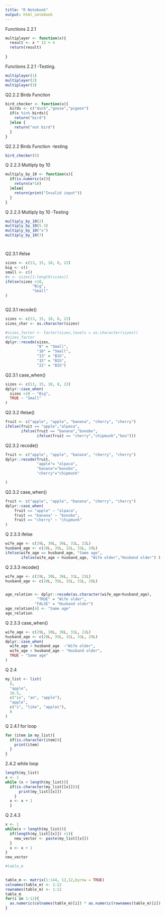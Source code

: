 ```yaml
---
title: "R Notebook"
output: html_notebook
---
```



Functions 2.2.1
```r
multiplayer <- function(x){
  result <- x * 15 + 4
  return(result)
  
}
```

Functions 2.2.1 -Testing.

```r
multiplayer(1)
multiplayer(2)
multiplayer(3)
```

Q2.2.2 Birds Function
```r
bird_checker <- function(x){
  birds <- c("duck","goose","pigeon")
  if(x %in% birds){
    return("bird")
  }else {
    return("not bird")
  }
}

```

Q2.2.2 Birds Function -testing

```r
bird_checker(5)
```



Q 2.2.3 Multiply by 10
```r
multiply_by_10 <- function(x){
  if(is.numeric(x)){
    return(x*10)
  }else{
    return(print("Invalid input"))
  }
}
```

Q 2.2.3 Multiply by 10 -Testing
```r
multiply_by_10(2)
multiply_by_10(5.3)
multiply_by_10("x")
multiply_by_10(7)




```

Q2.3.1 ifelse
```r
sizes <- c(13, 15, 10, 8, 22)
big <- c()
small <- c()
#x <- sizes[1:length(sizes)]
ifelse(sizes >10,
            "Big",
            "Small" 
)



```
Q2.3.1 recode()
```r
sizes <- c(13, 15, 10, 8, 22)
sizes_char <- as.character(sizes)

#sizes_factor <- factor(sizes,levels = as.character(sizes))
#sizes_factor
dplyr::recode(sizes,
              "8" = "Small",
              "10" = "Small",
              "13" = "BIG",
              "15" = "BIG",
              "22" = "BIG")
```


Q2.3.1 case_when()
```r
sizes <- c(13, 15, 10, 8, 22)
dplyr::case_when(
  sizes >10 ~ "Big",
  TRUE ~ "Small"
)

```
 Q2.3.2 ifelse()
```r
fruit <- c("apple", "apple", "banana", "cherry", "cherry")
ifelse(fruit == "apple","alpaca",
       ifelse(fruit == "banana","bonobo",
              ifelse(fruit == "cherry","chipmunk","boo")))

```
 
Q2.3.2 recode()
```r
fruit <- c("apple", "apple", "banana", "cherry", "cherry")
dplyr::recode(fruit,
              "apple"= "alpaca",
              "banana"="bonobo",
              "cherry"="chipmunk"

)

```
Q2.3.2 case_when()
```r
fruit <- c("apple", "apple", "banana", "cherry", "cherry")
dplyr::case_when(
    fruit == "apple" ~ "alpaca",
    fruit == "banana" ~ "bonobo",
    fruit == "cherry" ~ "chipmunk"
)

```

Q 2.3.3 ifelse
```r
wife_age <- c(29L, 30L, 36L, 31L, 22L)
husband_age <- c(28L, 35L, 32L, 31L, 29L)
ifelse(wife_age == husband_age, "Same age",
       ifelse(wife_age > husband_age, "Wife older","Husbend older") )
```
Q 2.3.3 recode()
```r
wife_age <- c(29L, 30L, 36L, 31L, 22L)
husband_age <- c(28L, 35L, 32L, 31L, 29L)


age_relation <- dplyr::recode(as.character(wife_age>husband_age),
              "TRUE" = "Wife older",
             "FALSE" = "Husband older")
age_relation[4] <- "Same age"
age_relation
```
Q 2.3.3 case_when()
```r
wife_age <- c(29L, 30L, 36L, 31L, 22L)
husband_age <- c(28L, 35L, 32L, 31L, 29L)
dplyr::case_when(
  wife_age > husband_age  ~"Wife older",
  wife_age < husband_age ~ "Husband older",
  TRUE ~ "Same age"
)

```


Q 2.4
```r
my_list <- list(
  4,
  "apple",
  10.5,
  c("is", "an", "apple"),
  "apple",
  c("i", "like", "apples"),
  8
)
```

Q 2.4.1 for loop 
```r
for (item in my_list){
  if(is.character(item)){
    print(item)
  }
}
```

2.4.2 while loop
```r
length(my_list)
x <- 1
while (x < length(my_list)){
  if(is.character(my_list[[x]])){
      print(my_list[[x]])
    }
  x <- x + 1
  }

```
Q 2.4.3
```r
x <- 1
while(x < length(my_list)){
  if(length(my_list[[x]]) >1){
    new_vector <- paste(my_list[[x]])
  }
  x <- x + 1
}
new_vector
```

```r


#table_m
 

table_m <- matrix(1:144, 12,12,byrow = TRUE)
colnames(table_m) <- 1:12
rownames(table_m) <- 1:12 
table_m
for(i in 1:12){
  as.numeric(colnames(table_m)[i]) * as.numeric(rownames(table_m)[i])
}
```



